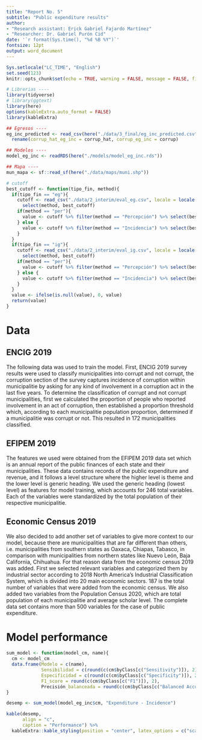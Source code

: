```yaml
---
title: "Report No. 5"
subtitle: "Public expenditure results"
author:
- "Research assistant: Erick Gabriel Fajardo Martínez"
- "Researcher: Dr. Gabriel Purón Cid"
date: '`r format(Sys.time(), "%d %B %Y")`'
fontsize: 12pt
output: word_document
---
```


```r
Sys.setlocale("LC_TIME", "English")
set.seed(123)
knitr::opts_chunk$set(echo = TRUE, warning = FALSE, message = FALSE, fig.pos="H")
```

```r
# Librerias ----
library(tidyverse)
# library(ggtext)
library(here)
options(kableExtra.auto_format = FALSE)
library(kableExtra)
```

```r
## Egresos ----
eg_inc_predicted <- read_csv(here("./data/3_final/eg_inc_predicted.csv")) %>%
  rename(corrup_hat_eg_inc = corrup_hat, corrup_eg_inc = corrup)

## Modelos ----
model_eg_inc <- readRDS(here("./models/model_eg_inc.rds"))

## Mapa ----
mun_mapa <- sf::read_sf(here("./data/maps/muni.shp"))

# cutoff 
best_cutoff <- function(tipo_fin, method){
  if(tipo_fin == "eg"){
    cutoff <- read_csv("./data/2_interim/eval_eg.csv", locale = locale(encoding = "UTF-8"), show_col_types = FALSE) %>%
      select(method, best_cutoff) 
    if(method == "per"){
      value <- cutoff %>% filter(method == "Percepción") %>% select(best_cutoff) %>% pull() %>% unique() %>% ifelse(is.null(.), 0, .)
    } else {
      value <- cutoff %>% filter(method == "Incidencia") %>% select(best_cutoff) %>% pull() %>% unique() %>% ifelse(is.null(.), 0, .)
    }
  } 
  if(tipo_fin == "ig"){
    cutoff <- read_csv("./data/2_interim/eval_ig.csv", locale = locale(encoding = "latin1"), show_col_types = FALSE) %>%
      select(method, best_cutoff) 
    if(method == "per"){
      value <- cutoff %>% filter(method == "Percepción") %>% select(best_cutoff) %>% pull() %>% unique() %>% ifelse(is.null(.), 0, .)
    } else {
      value <- cutoff %>% filter(method == "Incidencia") %>% select(best_cutoff) %>% pull() %>% unique() %>% ifelse(is.null(.), 0, .)
    }
  }
  value <- ifelse(is.null(value), 0, value)
  return(value)
}
```

# Data 

## ENCIG 2019

The following data was used to train the model. First, ENCIG 2019 survey results were used to classify municipalities into corrupt and not corrupt, the corruption section of the survey captures incidence of corruption within municipalitie by asking for any kind of involvement in a corruption act in the last five years. To determine the classification of corrupt and not corrupt municipalities, first we calculated the proportion of people who reported involvement in an act of corruption, then established a proportion threshold which, according to each municipalitie population proportion, determined if a municipalitie was corrupt or not. This resulted in 172 municipalities classified.

## EFIPEM 2019

The features we used were obtained from the EFIPEM 2019 data set which is an annual report of the public finances of each state and their municipalities. These data contains records of the public expenditure and revenue, and it follows a level structure where the higher level is theme and the lower level is generic heading. We used the generic heading (lowest level) as features for model training, which accounts for 246 total variables. Each of the variables were standardized by the total population of their respective municipalitie.

## Economic Census 2019

We also decided to add another set of variables to give more context to our model, because there are municipalities that are far different than others, i.e. municipalities from southern states as Oaxaca, Chiapas, Tabasco, in comparison with municipalities from northern states like Nuevo León, Baja California, Chihuahua. For that reason data from the economic census 2019 was added. First we selected relevant variables and categorized them by industrial sector according to 2018 North America's Industrial Classification System, which is divided into 20 main economic sectors. 187 is the total number of variables that were added from the economic census. We also added two variables from the Population Census 2020, which are total population of each municipalitie and average scholar level.
The complete data set contains more than 500 variables for the case of public expenditure.

# Model performance

```r
sum_model <- function(model_cm, name){
  cm <- model_cm
  data.frame(Modelo = c(name),
             Sensibilidad = c(round(c(cm$byClass[c("Sensitivity")]), 2)),
             Especificidad = c(round(c(cm$byClass[c("Specificity")]), 2)),
             F1_score = round(c(cm$byClass[c("F1")]), 2),
             Precisión_balanceada = round(c(cm$byClass[c("Balanced Accuracy")]), 2))
}

desemp <- sum_model(model_eg_inc$cm, "Expenditure - Incidence")

kable(desemp, 
      align = "c", 
      caption = "Performance") %>%
  kableExtra::kable_styling(position = "center", latex_options = c("scale_down", "HOLD_position"))
```
